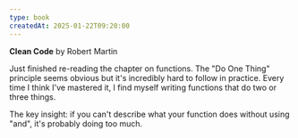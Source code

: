 ```yaml
---
type: book
createdAt: 2025-01-22T09:20:00
---
```


**Clean Code** by Robert Martin

Just finished re-reading the chapter on functions. The "Do One Thing" principle seems obvious but it's incredibly hard to follow in practice. Every time I think I've mastered it, I find myself writing functions that do two or three things.

The key insight: if you can't describe what your function does without using "and", it's probably doing too much.
